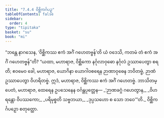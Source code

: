 ```yaml
---
title: "7.4.4 ဝိစ္ဆိကင်္ဂပဉှ"
tableOfContents: false
sidebar:
  order: 4
type: "tipitaka"
basket: "su"
book: "mi"
---
```



<DynamicBreadcrumb />

<Division number="258" book="mi" e="ch" v="28">

<Paragraph number="1846" book="mi">
“ဘန္တေ နာဂသေန, ‘ဝိစ္ဆိကဿ ဧကံ အင်္ဂံ ဂဟေတဗ္ဗန်’တိ ယံ ဝဒေသိ, ကတမံ တံ ဧကံ အင်္ဂံ ဂဟေတဗ္ဗန်”တိ? “ယထာ, မဟာရာဇ, ဝိစ္ဆိကော နင်္ဂုလာဝုဓော နင်္ဂုလံ ဥဿာပေတွာ စရတိ; ဧဝမေဝ ခေါ, မဟာရာဇ, ယောဂိနာ ယောဂါဝစရေန ဉာဏာဝုဓေန ဘဝိတဗ္ဗံ, ဉာဏံ ဥဿာပေတွာ ဝိဟရိတဗ္ဗံ. ဣဒံ, မဟာရာဇ, ဝိစ္ဆိကဿ ဧကံ အင်္ဂံ ဂဟေတဗ္ဗံ. ဘာသိတမ္ပေတံ, မဟာရာဇ, ထေရေန ဥပသေနေန ဝင်္ဂန္တပုတ္တေန—
</Paragraph>

<Paragraph number="1847" type="verses" book="mi">
_‘ဉာဏခဂ္ဂံ ဂဟေတွာန,_  
_ဝိဟရန္တော ဝိပဿကော;_  
_ပရိမုစ္စတိ သဗ္ဗဘယာ,_  
_ဒုပ္ပသဟော စ သော ဘဝေ’”တိ._  


</Paragraph>
</Division>

<Paragraph number="1848" type="center" book="mi">
ဝိစ္ဆိကင်္ဂပဉှော စတုတ္ထော.
</Paragraph>